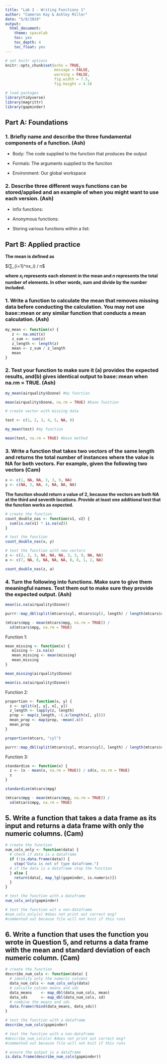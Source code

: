 ```yaml
---
title: "Lab 3 - Writing Functions 1"
author: "Cameron Kay & Ashley Miller"
date: "5/8/2019"
output: 
  html_document:
    theme: spacelab
    toc: yes
    toc_depth: 4
    toc_float: yes
---
```


```r

# set knitr options
knitr::opts_chunk$set(echo = TRUE,
                      message = FALSE,
                      warning = FALSE,
                      fig.width = 7.5,
                      fig.height = 4.5)

# load packages
library(tidyverse)
library(magrittr)
library(gapminder)
```

## Part A: Foundations

### 1. Briefly name and describe the three fundamental components of a function. (Ash)

 + Body: The code supplied to the function that produces the output
 
 + Formals: The arguments supplied to the funciton
 
 + Environment: Our global workspace
 

### 2. Describe three different ways functions can be stored/applied and an example of when you might want to use each version. (Ash)

+ Infix functions: 

+ Anonymous functions:

+ Storing various functions within a list:


## Part B: Applied practice

**The mean is defined as**

$(∑_{i=1}^nx_i) / n$

**where $x_i$ represents each element in the mean and $n$ represents the total number of elements. In other words, sum and divide by the number included.**

### 1. Write a function to calculate the mean that removes missing data before conducting the calculation. You may not use base::mean or any similar function that conducts a mean calculation. (Ash)

```r

my_mean <- function(x) {
   z <- na.omit(x)
   z_sum <- sum(z)
   z_length <- length(z)
   mean <- z_sum / z_length
   mean
}

```

### 2. Test your function to make sure it (a) provides the expected results, and(b) gives identical output to base::mean when na.rm = TRUE. (Ash)

```r

my_mean(airquality$Ozone) #my function

mean(airquality$Ozone, na.rm = TRUE) #base function

# create vector with missing data

test <- c(1, 2, 3, 4, 5, NA, 8)

my_mean(test) #my function

mean(test, na.rm = TRUE) #base method

```

### 3. Write a function that takes two vectors of the same length and returns the total number of instances where the value is NA for both vectors. For example, given the following two vectors (Cam)

```r
x <- c(1, NA, NA, 3, 3, 9, NA)
y <- c(NA, 3, NA, 4, NA, NA, NA)
```

**The function should return a value of 2, because the vectors are both NA at the third and seventh locations. Provide at least one additional test that the function works as expected.**

```r
# create the function
count_double_nas <- function(v1, v2) {
  sum(is.na(v1) * is.na(v2))
}

# test the function
count_double_nas(x, y)

# test the function with new vectors
z <- c(2, 2, 3, NA, NA, NA, 3, 3, 9, NA, NA)
a <- c(7, NA, 8, NA, NA, NA, 8, 8, 1, 2, NA)

count_double_nas(z, a)
```

### 4. Turn the following into functions. Make sure to give them meaningful names. Test them out to make sure they provide the expected output. (Ash)

```r
mean(is.na(airquality$Ozone))

purrr::map_dbl(split(mtcars$cyl, mtcars$cyl), length) / length(mtcars$cyl)

(mtcars$mpg - mean(mtcars$mpg, na.rm = TRUE)) / 
  sd(mtcars$mpg, na.rm = TRUE) 
```

Function 1:

```r

mean_missing <- function(x) {
   missing <- is.na(x)
   mean_missing <- mean(missing)
   mean_missing
}

mean_missing(airquality$Ozone)

mean(is.na(airquality$Ozone))

```

Function 2:

```r

proportion <- function(x, y) {
  z <- split(x[, y], x[, y])
  z_length <- lapply(z, length)
  prop <- map(z_length, ~(.x/length(x[, y])))
  mean_prop <- map(prop, ~mean(.x))
  mean_prop
}

proportion(mtcars, "cyl")

purrr::map_dbl(split(mtcars$cyl, mtcars$cyl), length) / length(mtcars$cyl)

```

Function 3:

```r

standardize <- function(x) {
  z <- (x - mean(x, na.rm = TRUE)) / sd(x, na.rm = TRUE) 
  z
}

standardize(mtcars$mpg)

(mtcars$mpg - mean(mtcars$mpg, na.rm = TRUE)) / 
  sd(mtcars$mpg, na.rm = TRUE) 

```

## 5. Write a function that takes a data frame as its input and returns a data frame with only the numeric columns. (Cam)

```r
# create the function
num_cols_only <- function(data) {
  # check if data is a dataframe 
  if (!is.data.frame(data)) {
    stop("Data is not of type dataframe.")
  # if the data is a dataframe stop the function
  } else {
    return(data[, map_lgl(gapminder, is.numeric)])
  }
}

# test the function with a dataframe
num_cols_only(gapminder)

# test the function wit a non-dataframe
#num_cols_only(x) #does not print out correct msg?
#commented out because file will not knit if this runs
```

## 6. Write a function that uses the function you wrote in Question 5, and returns a data frame with the mean and standard deviation of each numeric column. (Cam)

```r
# create the function
describe_num_cols <- function(data) {
  # identify only the numeric columns
  data_num_cols <- num_cols_only(data)
  # calculte column means and sds
  data_means    <- map_dbl(data_num_cols, mean)
  data_sds      <- map_dbl(data_num_cols, sd)
  # combine the means and sds 
  data.frame(rbind(data_means, data_sds))
}

# test the function with a dataframe
describe_num_cols(gapminder)

# test the function with a non-dataframe
#describe_num_cols(x) #does not print out correct msg? 
#commented out because file will not knit if this runs

# ensure the output is a dataframe
is.data.frame(describe_num_cols(gapminder))
```
